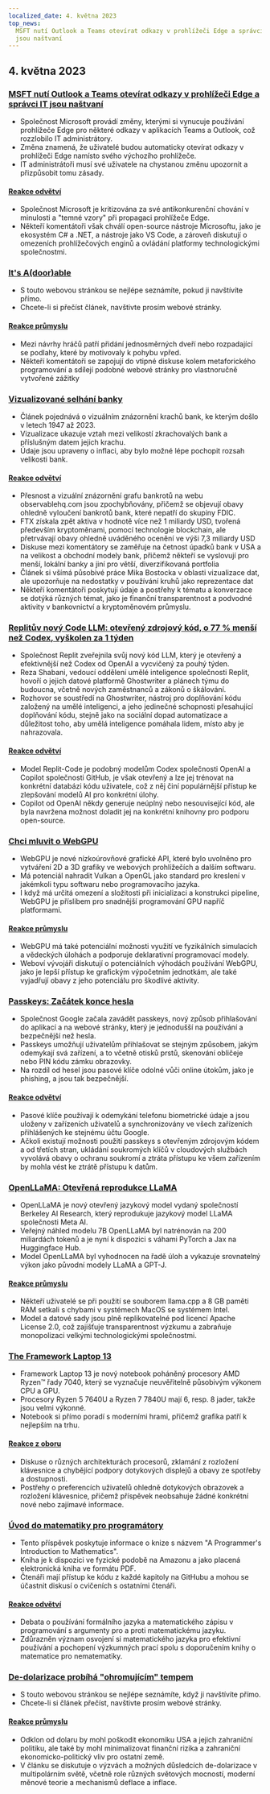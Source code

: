 ```yaml
---
localized_date: 4. května 2023
top_news:
  MSFT nutí Outlook a Teams otevírat odkazy v prohlížeči Edge a správci IT
  jsou naštvaní
---
```




<CallToAction />

<Steps>

## 4. května 2023

### [MSFT nutí Outlook a Teams otevírat odkazy v prohlížeči Edge a správci IT jsou naštvaní](https://www.theverge.com/2023/5/3/23709297/microsoft-edge-force-outlook-teams-web-links-open)

- Společnost Microsoft provádí změny, kterými si vynucuje používání prohlížeče Edge pro některé odkazy v aplikacích Teams a Outlook, což rozzlobilo IT administrátory.
- Změna znamená, že uživatelé budou automaticky otevírat odkazy v prohlížeči Edge namísto svého výchozího prohlížeče.
- IT administrátoři musí své uživatele na chystanou změnu upozornit a přizpůsobit tomu zásady.

#### [Reakce odvětví](http://news.ycombinator.com/item?id=35800158)

- Společnost Microsoft je kritizována za své antikonkurenční chování v minulosti a "temné vzory" při propagaci prohlížeče Edge.
- Někteří komentátoři však chválí open-source nástroje Microsoftu, jako je ekosystém C# a .NET, a nástroje jako VS Code, a zároveň diskutují o omezeních prohlížečových enginů a ovládání platformy technologickými společnostmi.

### [It's A(door)able](https://ncase.me/door/)

- S touto webovou stránkou se nejlépe seznámíte, pokud ji navštívíte přímo.
- Chcete-li si přečíst článek, navštivte prosím webové stránky.

#### [Reakce průmyslu](http://news.ycombinator.com/item?id=35800492)

- Mezi návrhy hráčů patří přidání jednosměrných dveří nebo rozpadající se podlahy, které by motivovaly k pohybu vpřed.
- Někteří komentátoři se zapojují do vtipné diskuse kolem metaforického programování a sdílejí podobné webové stránky pro vlastnoručně vytvořené zážitky

### [Vizualizované selhání banky](https://observablehq.com/@mbostock/bank-failures)

- Článek pojednává o vizuálním znázornění krachů bank, ke kterým došlo v letech 1947 až 2023.
- Vizualizace ukazuje vztah mezi velikostí zkrachovalých bank a příslušným datem jejich krachu.
- Údaje jsou upraveny o inflaci, aby bylo možné lépe pochopit rozsah velikosti bank.

#### [Reakce odvětví](http://news.ycombinator.com/item?id=35795975)

- Přesnost a vizuální znázornění grafu bankrotů na webu observablehq.com jsou zpochybňovány, přičemž se objevují obavy ohledně vyloučení bankrotů bank, které nepatří do skupiny FDIC.
- FTX získala zpět aktiva v hodnotě více než 1 miliardy USD, tvořená především kryptoměnami, pomocí technologie blockchain, ale přetrvávají obavy ohledně uváděného ocenění ve výši 7,3 miliardy USD
- Diskuse mezi komentátory se zaměřuje na četnost úpadků bank v USA a na velikost a obchodní modely bank, přičemž někteří se vyslovují pro menší, lokální banky a jiní pro větší, diverzifikovaná portfolia
- Článek si všímá působivé práce Mika Bostocka v oblasti vizualizace dat, ale upozorňuje na nedostatky v používání kruhů jako reprezentace dat
- Někteří komentátoři poskytují údaje a postřehy k tématu a konverzace se dotýká různých témat, jako je finanční transparentnost a podvodné aktivity v bankovnictví a kryptoměnovém průmyslu.

### [Replitův nový Code LLM: otevřený zdrojový kód, o 77 % menší než Codex, vyškolen za 1 týden](https://www.latent.space/p/reza-shabani#details)

- Společnost Replit zveřejnila svůj nový kód LLM, který je otevřený a efektivnější než Codex od OpenAI a vycvičený za pouhý týden.
- Reza Shabani, vedoucí oddělení umělé inteligence společnosti Replit, hovoří o jejich datové platformě Ghostwriter a plánech týmu do budoucna, včetně nových zaměstnanců a zákonů o škálování.
- Rozhovor se soustředí na Ghostwriter, nástroj pro doplňování kódu založený na umělé inteligenci, a jeho jedinečné schopnosti přesahující doplňování kódu, stejně jako na sociální dopad automatizace a důležitost toho, aby umělá inteligence pomáhala lidem, místo aby je nahrazovala.

#### [Reakce odvětví](http://news.ycombinator.com/item?id=35803435)

- Model Replit-Code je podobný modelům Codex společnosti OpenAI a Copilot společnosti GitHub, je však otevřený a lze jej trénovat na konkrétní databázi kódu uživatele, což z něj činí populárnější přístup ke zlepšování modelů AI pro konkrétní úlohy.
- Copilot od OpenAI někdy generuje neúplný nebo nesouvisející kód, ale byla navržena možnost doladit jej na konkrétní knihovny pro podporu open-source.

### [Chci mluvit o WebGPU](https://cohost.org/mcc/post/1406157-i-want-to-talk-about-webgpu)

- WebGPU je nové nízkoúrovňové grafické API, které bylo uvolněno pro vytváření 2D a 3D grafiky ve webových prohlížečích a dalším softwaru.
- Má potenciál nahradit Vulkan a OpenGL jako standard pro kreslení v jakémkoli typu softwaru nebo programovacího jazyka.
- I když má určitá omezení a složitosti při inicializaci a konstrukci pipeline, WebGPU je příslibem pro snadnější programování GPU napříč platformami.

#### [Reakce průmyslu](http://news.ycombinator.com/item?id=35800988)

- WebGPU má také potenciální možnosti využití ve fyzikálních simulacích a vědeckých úlohách a podporuje deklarativní programovací modely.
- Weboví vývojáři diskutují o potenciálních výhodách používání WebGPU, jako je lepší přístup ke grafickým výpočetním jednotkám, ale také vyjadřují obavy z jeho potenciálu pro škodlivé aktivity.

### [Passkeys: Začátek konce hesla](https://blog.google/technology/safety-security/the-beginning-of-the-end-of-the-password/)

- Společnost Google začala zavádět passkeys, nový způsob přihlašování do aplikací a na webové stránky, který je jednodušší na používání a bezpečnější než hesla.
- Passkeys umožňují uživatelům přihlašovat se stejným způsobem, jakým odemykají svá zařízení, a to včetně otisků prstů, skenování obličeje nebo PIN kódu zámku obrazovky.
- Na rozdíl od hesel jsou pasové klíče odolné vůči online útokům, jako je phishing, a jsou tak bezpečnější.

#### [Reakce odvětví](http://news.ycombinator.com/item?id=35801392)

- Pasové klíče používají k odemykání telefonu biometrické údaje a jsou uloženy v zařízeních uživatelů a synchronizovány ve všech zařízeních přihlášených ke stejnému účtu Google.
- Ačkoli existují možnosti použití passkeys s otevřeným zdrojovým kódem a od třetích stran, ukládání soukromých klíčů v cloudových službách vyvolává obavy o ochranu soukromí a ztráta přístupu ke všem zařízením by mohla vést ke ztrátě přístupu k datům.

### [OpenLLaMA: Otevřená reprodukce LLaMA](https://github.com/openlm-research/open_llama)

- OpenLLaMA je nový otevřený jazykový model vydaný společností Berkeley AI Research, který reprodukuje jazykový model LLaMA společnosti Meta AI.
- Veřejný náhled modelu 7B OpenLLaMA byl natrénován na 200 miliardách tokenů a je nyní k dispozici s váhami PyTorch a Jax na Huggingface Hub.
- Model OpenLLaMA byl vyhodnocen na řadě úloh a vykazuje srovnatelný výkon jako původní modely LLaMA a GPT-J.

#### [Reakce průmyslu](http://news.ycombinator.com/item?id=35798888)

- Někteří uživatelé se při použití se souborem llama.cpp a 8 GB paměti RAM setkali s chybami v systémech MacOS se systémem Intel.
- Model a datové sady jsou plně replikovatelné pod licencí Apache License 2.0, což zajišťuje transparentnost výzkumu a zabraňuje monopolizaci velkými technologickými společnostmi.

### [The Framework Laptop 13](https://frame.work/blog/announcing-the-framework-laptop-13-powered-by-amd-ryzen)

- Framework Laptop 13 je nový notebook poháněný procesory AMD Ryzen™ řady 7040, který se vyznačuje neuvěřitelně působivým výkonem CPU a GPU.
- Procesory Ryzen 5 7640U a Ryzen 7 7840U mají 6, resp. 8 jader, takže jsou velmi výkonné.
- Notebook si přímo poradí s moderními hrami, přičemž grafika patří k nejlepším na trhu.

#### [Reakce z oboru](http://news.ycombinator.com/item?id=35802210)

- Diskuse o různých architekturách procesorů, zklamání z rozložení klávesnice a chybějící podpory dotykových displejů a obavy ze spotřeby a dostupnosti.
- Postřehy o preferencích uživatelů ohledně dotykových obrazovek a rozložení klávesnice, přičemž příspěvek neobsahuje žádné konkrétní nové nebo zajímavé informace.

### [Úvod do matematiky pro programátory](https://pimbook.org)

- Tento příspěvek poskytuje informace o knize s názvem "A Programmer's Introduction to Mathematics".
- Kniha je k dispozici ve fyzické podobě na Amazonu a jako placená elektronická kniha ve formátu PDF.
- Čtenáři mají přístup ke kódu z každé kapitoly na GitHubu a mohou se účastnit diskusí o cvičeních s ostatními čtenáři.

#### [Reakce odvětví](http://news.ycombinator.com/item?id=35800136)

- Debata o používání formálního jazyka a matematického zápisu v programování s argumenty pro a proti matematickému jazyku.
- Zdůrazněn význam osvojení si matematického jazyka pro efektivní používání a pochopení výzkumných prací spolu s doporučením knihy o matematice pro nematematiky.

### [De-dolarizace probíhá "ohromujícím" tempem](https://www.bloomberg.com/news/articles/2023-04-18/de-dollarization-is-happening-at-a-stunning-pace-jen-says)

- S touto webovou stránkou se nejlépe seznámíte, když ji navštívíte přímo.
- Chcete-li si článek přečíst, navštivte prosím webové stránky.

#### [Reakce průmyslu](http://news.ycombinator.com/item?id=35796915)

- Odklon od dolaru by mohl poškodit ekonomiku USA a jejich zahraniční politiku, ale také by mohl minimalizovat finanční rizika a zahraniční ekonomicko-politický vliv pro ostatní země.
- V článku se diskutuje o výzvách a možných důsledcích de-dolarizace v multipolárním světě, včetně role různých světových mocností, moderní měnové teorie a mechanismů deflace a inflace.

</Steps>
